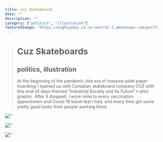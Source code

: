```yaml
---
title: Cuz Skateboards
date: ""
description: ""
category: ["politics", "illustration"]
featuredImage: "https://eightyaday.s3.ca-central-1.amazonaws.com/portfolio/cuz-skateboards/cuz-skateboards-preview.jpg"
---
```


> # Cuz Skateboards
>
> ## politics, illustration
>
> At the beginning of the pandemic (the era of massive toilet paper hoarding) I teamed up with Canadian skateboard company CUZ with this end-of-days themed “Industrial Society and Its Future” t-shirt graphic. After it dropped, I wore mine to every vaccination appointment and Covid-19 travel test I had, and every time got some pretty good looks from people working there.

![''](https://eightyaday.s3.ca-central-1.amazonaws.com/portfolio/cuz-skateboards/cuz-skateboards-01.jpg)

![''](https://eightyaday.s3.ca-central-1.amazonaws.com/portfolio/cuz-skateboards/cuz-skateboards-02.jpg)

![''](https://eightyaday.s3.ca-central-1.amazonaws.com/portfolio/cuz-skateboards/cuz-skateboards-03.jpg)
